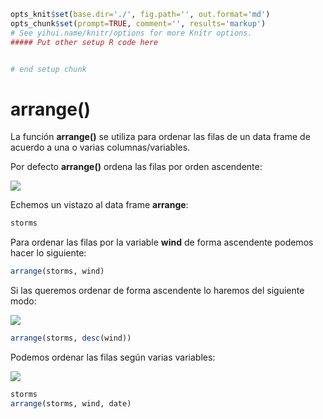 ```r
opts_knit$set(base.dir='./', fig.path='', out.format='md')
opts_chunk$set(prompt=TRUE, comment='', results='markup')
# See yihui.name/knitr/options for more Knitr options.
##### Put other setup R code here


# end setup chunk
```
# arrange()

La función __arrange()__ se utiliza para ordenar las filas de un data frame de acuerdo a una o varias columnas/variables.  


Por defecto __arrange()__ ordena las filas por orden ascendente:  

![](arrange.PNG)  

Echemos un vistazo al data frame __arrange__:


```r

storms


```  

Para ordenar las filas por la variable __wind__ de forma ascendente podemos hacer lo siguiente:  

```r
arrange(storms, wind)

```

  
Si las queremos ordenar de forma ascendente lo haremos del siguiente modo:  

![](arrange1.PNG)  


```r
arrange(storms, desc(wind))

```  


Podemos ordenar las filas según varias variables:  

![](arrange2.PNG)  



```r
storms
arrange(storms, wind, date)

```

